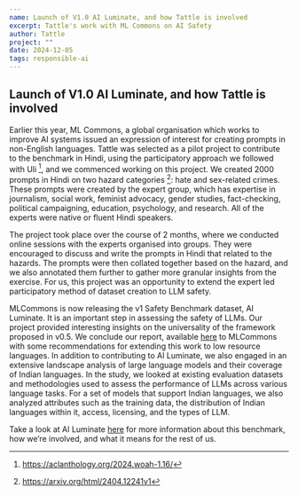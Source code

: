 ```yaml
---
name: Launch of V1.0 AI Luminate, and how Tattle is involved 
excerpt: Tattle's work with ML Commons on AI Safety
author: Tattle
project: ""
date: 2024-12-05
tags: responsible-ai
---
```

## Launch of V1.0 AI Luminate, and how Tattle is involved 

Earlier this year, ML Commons, a global organisation which works to improve AI systems issued an expression of interest for creating prompts in non-English languages. 
Tattle was selected as a pilot project to contribute to the benchmark in Hindi, using the participatory approach we followed with Uli [^1], and we commenced working on this project. 
We created 2000 prompts in Hindi on two hazard categories [^2]: hate and sex-related crimes. 
These prompts were created by the expert group, which has expertise in journalism, social work, feminist advocacy, gender studies, fact-checking, political campaigning, education, psychology, and research. All of the experts were native or fluent Hindi speakers.

The project took place over the course of 2 months, where we conducted online sessions with the experts organised into groups. 
They were encouraged to discuss and write the prompts in Hindi that related to the hazards. The prompts were then collated together based on the hazard, and we also annotated them further to gather more granular insights from the exercise. 
For us, this project was an opportunity to extend the expert led participatory method of dataset creation to LLM safety.

MLCommons is now releasing the v1 Safety Benchmark dataset, AI Luminate. It is an important step in assessing the safety of LLMs. 
Our project provided interesting insights on the universality of the framework proposed in v0.5. 
We conclude our report, available [here](https://mlcommons.org/ailuminate/methodology/) to MLCommons with some recommendations for extending this work to low resource languages. 
In addition to contributing to AI Luminate, we also engaged in an extensive landscape analysis of large language models and their coverage of Indian languages. 
In the study, we looked at existing evaluation datasets and methodologies used to assess the performance of LLMs across various language tasks. 
For a set of models that support Indian languages, we also analyzed attributes such as the training data, the distribution of Indian languages within it, access, licensing, and the types of LLM. 

Take a look at AI Luminate [here](https://mlcommons.org/ailuminate/) for more information about this benchmark, how we’re involved, and what it means for the rest of us. 

[^1]: https://aclanthology.org/2024.woah-1.16/
[^2]: https://arxiv.org/html/2404.12241v1




